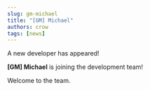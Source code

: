 ```yaml
---
slug: gm-michael
title: "[GM] Michael"
authors: crow
tags: [news]
---
```


A new developer has appeared!

<!-- truncate-->

**[GM] Michael** is joining the development team!

Welcome to the team.